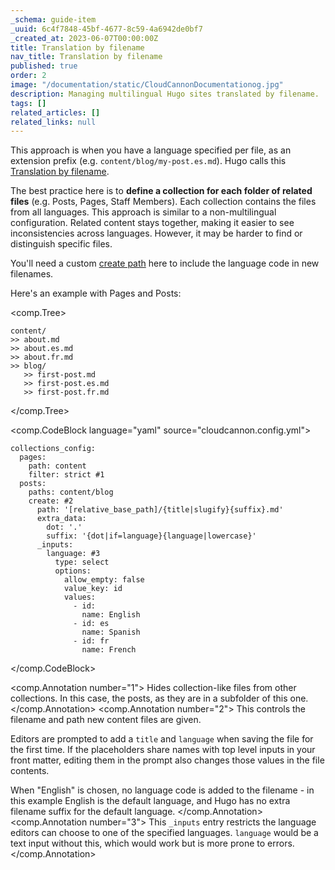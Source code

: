 ```yaml
---
_schema: guide-item
_uuid: 6c4f7848-45bf-4677-8c59-4a6942de0bf7
_created_at: 2023-06-07T00:00:00Z
title: Translation by filename
nav_title: Translation by filename
published: true
order: 2
image: "/documentation/static/CloudCannonDocumentationog.jpg"
description: Managing multilingual Hugo sites translated by filename.
tags: []
related_articles: []
related_links: null
---
```

This approach is when you have a language specified per file, as an extension prefix (e.g. `content/blog/my-post.es.md`). Hugo calls this [Translation by filename](https://gohugo.io/content-management/multilingual/#translation-by-filename).

The best practice here is to **define a collection for each folder of related files** (e.g. Posts, Pages, Staff Members). Each collection contains the files from all languages. This approach is similar to a non-multilingual configuration. Related content stays together, making it easier to see inconsistencies across languages. However, it may be harder to find or distinguish specific files.

You'll need a custom [create path](/documentation/articles/choosing-where-to-create-new-files/) here to include the language code in new filenames.

Here's an example with Pages and Posts:

<comp.Tree>
```
content/
>> about.md
>> about.es.md
>> about.fr.md
>> blog/
   >> first-post.md
   >> first-post.es.md
   >> first-post.fr.md
```
</comp.Tree>

<comp.CodeBlock language="yaml" source="cloudcannon.config.yml">
```
collections_config:
  pages:
    path: content
    filter: strict #1
  posts:
    paths: content/blog
    create: #2
      path: '[relative_base_path]/{title|slugify}{suffix}.md'
      extra_data:
        dot: '.'
        suffix: '{dot|if=language}{language|lowercase}'
      _inputs:
        language: #3
          type: select
          options:
            allow_empty: false
            value_key: id
            values:
              - id:
                name: English
              - id: es
                name: Spanish
              - id: fr
                name: French
```
</comp.CodeBlock>

<comp.Annotation number="1">
  Hides collection-like files from other collections. In this case, the posts, as they are in a subfolder of this one.
</comp.Annotation>
<comp.Annotation number="2">
  This controls the filename and path new content files are given.

  Editors are prompted to add a `title` and `language` when saving the file for the first time. If the placeholders share names with top level inputs in your front matter, editing them in the prompt also changes those values in the file contents.

  When "English" is chosen, no language code is added to the filename - in this example English is the default language, and Hugo has no extra filename suffix for the default language.
</comp.Annotation>
<comp.Annotation number="3">
  This `_inputs` entry restricts the language editors can choose to one of the specified languages. `language` would be a text input without this, which would work but is more prone to errors.
</comp.Annotation>
